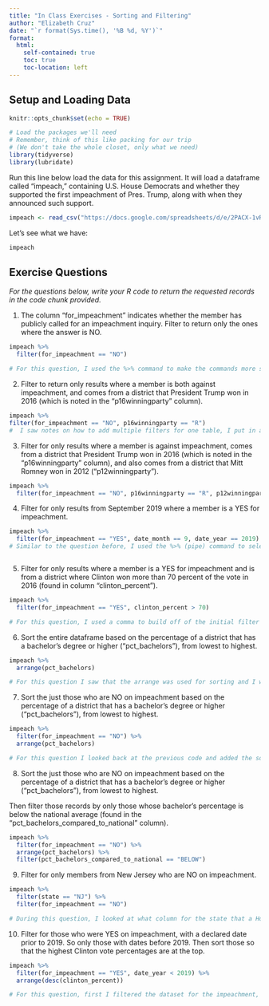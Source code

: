 ```yaml
---
title: "In Class Exercises - Sorting and Filtering"
author: "Elizabeth Cruz"
date: "`r format(Sys.time(), '%B %d, %Y')`"
format:
  html:
    self-contained: true
    toc: true
    toc-location: left
---
```


## Setup and Loading Data

```r
knitr::opts_chunk$set(echo = TRUE)

# Load the packages we'll need
# Remember, think of this like packing for our trip
# (We don't take the whole closet, only what we need)
library(tidyverse)
library(lubridate)

```

Run this line below load the data for this assignment. It will load a dataframe called "impeach," containing U.S. House Democrats and whether they supported the first impeachment of Pres. Trump, along with when they announced such support.

```r

impeach <- read_csv("https://docs.google.com/spreadsheets/d/e/2PACX-1vRh8d5JaDqBtByzNw2JZF3idaACobDhhk-p7chJoktA0HawELHFOvjQOqCpzGA4MGONvPlR7GASqW-K/pub?gid=1765341510&single=true&output=csv")


```

Let's see what we have:

```r

impeach


```

## Exercise Questions

*For the questions below, write your R code to return the requested records in the code chunk provided.*

1) The column "for_impeachment" indicates whether the member has publicly called for an impeachment inquiry. Filter to return only the ones where the answer is NO.

```r

impeach %>% 
  filter(for_impeachment == "NO")

# For this question, I used the %>% command to make the commands more simple in order to build off of this command and set it up well for other questions. 


```

2) Filter to return only results where a member is both against impeachment, and comes from a district that President Trump won in 2016 (which is noted in the "p16winningparty" column).

```r



impeach %>% 
filter(for_impeachment == "NO", p16winningparty == "R")
#  I saw notes on how to add multiple filters for one table, I put in a comma to separate the different filters and used the '==' to pick just the Republicans from 2016. 
```

3) Filter for only results where a member is against impeachment, comes from a district that President Trump won in 2016 (which is noted in the "p16winningparty" column), and also comes from a district that Mitt Romney won in 2012 ("p12winningparty").

```r
impeach %>% 
  filter(for_impeachment == "NO", p16winningparty == "R", p12winningparty == "R")


```

4) Filter for only results from September 2019 where a member is a YES for impeachment.

```r
impeach %>% 
  filter(for_impeachment == "YES", date_month == 9, date_year == 2019)
# Similar to the question before, I used the %>% (pipe) command to select the data set and the filter I wanted to use, this time selecting those who agree with the impeachment. After, I used the date_month and date_year columns to only select those from September 2019. 



```

5) Filter for only results where a member is a YES for impeachment and is from a district where Clinton won more than 70 percent of the vote in 2016 (found in column "clinton_percent").

```r

impeach %>% 
  filter(for_impeachment == "YES", clinton_percent > 70)

# For this question, I used a comma to build off of the initial filter command. This was similar to what I did for the second question. 


```

6) Sort the entire dataframe based on the percentage of a district that has a
bachelor's degree or higher ("pct_bachelors"), from lowest to highest.

```r
impeach %>%
  arrange(pct_bachelors)

# For this question I saw that the arrange was used for sorting and I was able to complete it  successfully from lowest to highest for the entire dataframe. 

```

7) Sort the just those who are NO on impeachment based on the percentage of a district that has a bachelor's degree or higher ("pct_bachelors"), from lowest to highest.

```r
impeach %>% 
  filter(for_impeachment == "NO") %>%
  arrange(pct_bachelors)

# For this question I looked back at the previous code and added the sorting for the bachelor's degrees onto it by using the pipe command to create a larger line of code. 

```

8) Sort the just those who are NO on impeachment based on the percentage of a district that has a bachelor's degree or higher ("pct_bachelors"), from lowest to highest.

Then filter those records by only those whose bachelor's percentage is below the national average (found in the "pct_bachelors_compared_to_national" column).

```r
impeach %>% 
  filter(for_impeachment == "NO") %>%
  arrange(pct_bachelors) %>%
  filter(pct_bachelors_compared_to_national == "BELOW")

```

9) Filter for only members from New Jersey who are NO on impeachment.

```r
impeach %>% 
  filter(state == "NJ") %>% 
  filter(for_impeachment == "NO")

# During this question, I looked at what column for the state that a House member was from and how NJ was represented (that being NJ) and then out of those filtering out only the ones that are against impeachment. The order here was  important to take account of before completing the line of code.


```

10) Filter for those who were YES on impeachment, with a declared date prior to 2019. So only those with dates before 2019. Then sort those so that the highest Clinton vote percentages are at the top.

```r
impeach %>%
  filter(for_impeachment == "YES", date_year < 2019) %>% 
  arrange(desc(clinton_percent))

# For this question, first I filtered the dataset for the impeachment, after I only selected those with a declared date prior to 2019 by using the date_year category. Then, I made sure  to do the descending command along with the arrange command in order to sort it by the highest Clinton cote percentages on top




```
